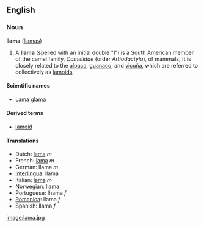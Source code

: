 ==English==
=== Noun ===
'''llama''' ([[llamas]])

# A '''llama''' (spelled with an initial double "'''l'''") is a South American member of the camel family, ''Camelidae'' (order ''Artiodactyla''),  of mammals; It is closely related to the [[alpaca]], [[guanaco]], and [[vicuña]], which are referred to collectively as [[lamoid|lamoids]].  

====Scientific names====
*[[Lama glama]]

====Derived terms====
*[[lamoid]]

====Translations====
*Dutch: [[lama]] ''m''
*French: [[lama]] ''m''
*German: llama ''m''
*[[Interlingua]]: llama
*Italian: [[lama]] ''m''
*Norwegian: llama
*Portuguese: lhama ''f''
*[[Romanica]]: llama ''f''
*Spanish: llama ''f''

[[image:lama.jpg]]